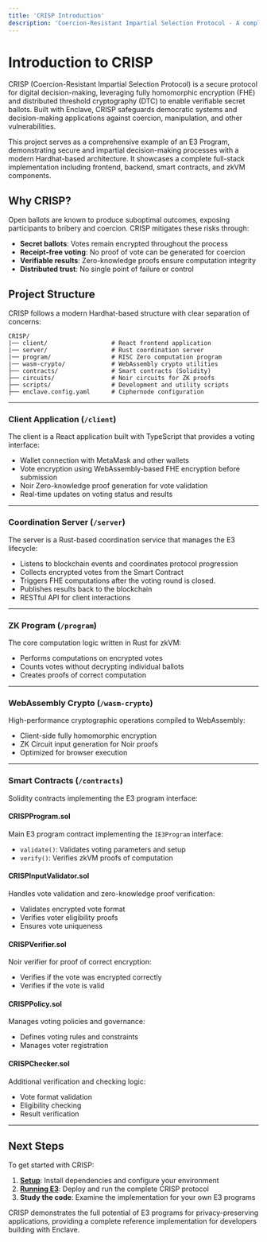 ```yaml
---
title: 'CRISP Introduction'
description: 'Coercion-Resistant Impartial Selection Protocol - A complete E3 program example'
---
```


# Introduction to CRISP

CRISP (Coercion-Resistant Impartial Selection Protocol) is a secure protocol for digital decision-making, leveraging fully homomorphic encryption (FHE) and distributed threshold cryptography (DTC) to enable verifiable secret ballots. Built with Enclave, CRISP safeguards democratic systems and decision-making applications against coercion, manipulation, and other vulnerabilities.

This project serves as a comprehensive example of an E3 Program, demonstrating secure and impartial decision-making processes with a modern Hardhat-based architecture. It showcases a complete full-stack implementation including frontend, backend, smart contracts, and zkVM components.

## Why CRISP?

Open ballots are known to produce suboptimal outcomes, exposing participants to bribery and coercion. CRISP mitigates these risks through:

- **Secret ballots**: Votes remain encrypted throughout the process
- **Receipt-free voting**: No proof of vote can be generated for coercion
- **Verifiable results**: Zero-knowledge proofs ensure computation integrity
- **Distributed trust**: No single point of failure or control

## Project Structure

CRISP follows a modern Hardhat-based structure with clear separation of concerns:

```
CRISP/
|── client/                  # React frontend application
|── server/                  # Rust coordination server
|── program/                 # RISC Zero computation program
|── wasm-crypto/             # WebAssembly crypto utilities
├── contracts/               # Smart contracts (Solidity)
├── circuits/                # Noir circuits for ZK proofs
├── scripts/                 # Development and utility scripts
├── enclave.config.yaml      # Ciphernode configuration
```

---

### **Client Application** (`/client`)

The client is a React application built with TypeScript that provides a voting interface:

- Wallet connection with MetaMask and other wallets
- Vote encryption using WebAssembly-based FHE encryption before submission
- Noir Zero-knowledge proof generation for vote validation
- Real-time updates on voting status and results

---

### **Coordination Server** (`/server`)

The server is a Rust-based coordination service that manages the E3 lifecycle:

- Listens to blockchain events and coordinates protocol progression
- Collects encrypted votes from the Smart Contract
- Triggers FHE computations after the voting round is closed.
- Publishes results back to the blockchain
- RESTful API for client interactions

---

### **ZK Program** (`/program`)

The core computation logic written in Rust for zkVM:

- Performs computations on encrypted votes
- Counts votes without decrypting individual ballots
- Creates proofs of correct computation

---

### **WebAssembly Crypto** (`/wasm-crypto`)

High-performance cryptographic operations compiled to WebAssembly:

- Client-side fully homomorphic encryption
- ZK Circuit input generation for Noir proofs
- Optimized for browser execution

---

### **Smart Contracts** (`/contracts`)

Solidity contracts implementing the E3 program interface:

#### **CRISPProgram.sol**
Main E3 program contract implementing the `IE3Program` interface:
- `validate()`: Validates voting parameters and setup
- `verify()`: Verifies zkVM proofs of computation

#### **CRISPInputValidator.sol**
Handles vote validation and zero-knowledge proof verification:
- Validates encrypted vote format
- Verifies voter eligibility proofs
- Ensures vote uniqueness

#### **CRISPVerifier.sol**
Noir verifier for proof of correct encryption:
- Verifies if the vote was encrypted correctly
- Verifies if the vote is valid

#### **CRISPPolicy.sol**
Manages voting policies and governance:
- Defines voting rules and constraints
- Manages voter registration

#### **CRISPChecker.sol**
Additional verification and checking logic:
- Vote format validation
- Eligibility checking
- Result verification

---

## Next Steps

To get started with CRISP:

1. **[Setup](/CRISP/setup)**: Install dependencies and configure your environment
2. **[Running E3](/CRISP/running-e3)**: Deploy and run the complete CRISP protocol
3. **Study the code**: Examine the implementation for your own E3 programs

CRISP demonstrates the full potential of E3 programs for privacy-preserving applications, providing a complete reference implementation for developers building with Enclave.
